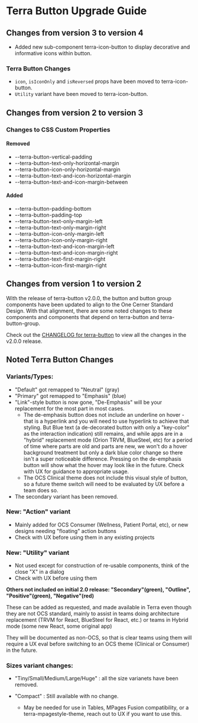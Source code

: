 
<Badge />

# Terra Button Upgrade Guide

## Changes from version 3 to version 4
* Added new sub-component terra-icon-button to display decorative and informative icons within button.

### Terra Button Changes
* `icon`, `isIconOnly` and `isReversed` props have been moved to terra-icon-button.
* `Utility` variant have been moved to terra-icon-button.

## Changes from version 2 to version 3

### Changes to CSS Custom Properties

#### Removed
* --terra-button-vertical-padding
* --terra-button-text-only-horizontal-margin
* --terra-button-icon-only-horizontal-margin
* --terra-button-text-and-icon-horizontal-margin
* --terra-button-text-and-icon-margin-between

#### Added
* --terra-button-padding-bottom
* --terra-button-padding-top
* --terra-button-text-only-margin-left
* --terra-button-text-only-margin-right
* --terra-button-icon-only-margin-left
* --terra-button-icon-only-margin-right
* --terra-button-text-and-icon-margin-left
* --terra-button-text-and-icon-margin-right
* --terra-button-text-first-margin-right
* --terra-button-icon-first-margin-right

## Changes from version 1 to version 2
With the release of terra-button v2.0.0, the button and
button group components have been updated to align to the One Cerner
Standard Design. With that alignment, there are some noted changes to these
components and components that depend on terra-button and
terra-button-group.

Check out the [CHANGELOG for terra-button](https://github.com/cerner/terra-core/blob/main/packages/terra-button/CHANGELOG.md#200---february-12-2018) to view all the changes in the v2.0.0 release.

## Noted Terra Button Changes
### Variants/Types:

* "Default" got remapped to "Neutral" (gray)
* "Primary" got remapped to "Emphasis" (blue)
* "Link"-style button is now gone, "De-Emphasis" will be your replacement
for the most part in most cases.
  - The de-emphasis button does not include an underline on hover - that
    is a hyperlink and you will need to use hyperlink to achieve that
    styling. But Blue text (a de-decorated button with only a
    "key-color" as the interaction indication) still remains, and while
    apps are in a "hybrid" replacement mode (Orion TRVM, BlueSteel, etc)
    for a period of time where parts are old and parts are new, we won't
    do a hover background treatment but only a dark blue color change so
    there isn't a super noticeable difference. Pressing on the
    de-emphasis button will show what the hover may look like in the
    future. Check with UX for guidance to appropriate usage.
  - The OCS Clinical theme does not include this visual style of button,
    so a future theme switch will need to be evaluated by UX before a
    team does so.
* The secondary variant has been removed.

### New: "Action" variant
  - Mainly added for OCS Consumer (Wellness, Patient Portal, etc), or
    new designs needing "floating" action buttons
  - Check with UX before using them in any existing projects

### New: "Utility" variant
  - Not used except for construction of re-usable components, think of
    the close "X" in a dialog
  - Check with UX before using them


**Others not included on initial 2.0 release: "Secondary"(green),
"Outline", "Positive"(green), "Negative"(red)**

These can be added as requested, and made available in Terra even though
they are not OCS standard, mainly to assist in teams doing architecture
replacement (TRVM for React, BlueSteel for React, etc.) or teams in
Hybrid mode (some new React, some original app)

They will be documented as non-OCS, so that is clear teams using them
will require a UX eval before switching to an OCS theme (Clinical or
Consumer) in the future.

### Sizes variant changes:
* "Tiny/Small/Medium/Large/Huge" : all the size varianets have been removed.
* "Compact" : Still available with no change.

  - May be needed for use in Tables, MPages Fusion compatibility, or a
    terra-mpagestyle-theme, reach out to UX if you want to use this.
